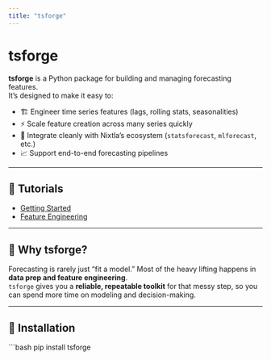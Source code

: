 ```yaml
---
title: "tsforge"
---
```


# tsforge

**tsforge** is a Python package for building and managing forecasting features.  
It’s designed to make it easy to:  

- 🏗️ Engineer time series features (lags, rolling stats, seasonalities)  
- ⚡ Scale feature creation across many series quickly  
- 🔗 Integrate cleanly with Nixtla’s ecosystem (`statsforecast`, `mlforecast`, etc.)  
- 📈 Support end-to-end forecasting pipelines  

---

## 🔹 Tutorials
- [Getting Started](tutorials/01_intro.qmd)  
- [Feature Engineering](tutorials/02_features.qmd)  

---

## 🔹 Why tsforge?
Forecasting is rarely just “fit a model.” Most of the heavy lifting happens in **data prep and feature engineering**.  
`tsforge` gives you a **reliable, repeatable toolkit** for that messy step, so you can spend more time on modeling and decision-making.  

---

## 🔹 Installation
```bash
pip install tsforge
